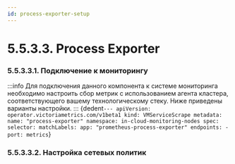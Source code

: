 ```yaml
---
id: process-exporter-setup
---
```


# 5.5.3.3. Process Exporter

### 5.5.3.3.1. Подключение к мониторингу
:::info
Для подключения данного компонента к системе мониторинга необходимо настроить сбор метрик с использованием агента кластера, соответствующего вашему технологическому стеку. Ниже приведены варианты настройки.
:::
<Tabs>
    <TabItem value='VictoriaMetrics'>
        <CodeBlock language="bash">
          {dedent`
            ---
            apiVersion: operator.victoriametrics.com/v1beta1
            kind: VMServiceScrape
            metadata:
              name: "process-exporter"
              namespace: in-cloud-monitoring-nodes
            spec:
              selector:
                matchLabels:
                  app: "prometheus-process-exporter"
              endpoints:
                - port: metrics
          `}
        </CodeBlock>
    </TabItem>
</Tabs>

### 5.5.3.3.2. Настройка сетевых политик

